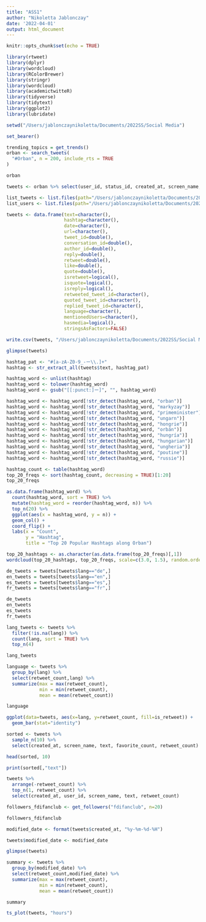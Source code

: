 ```yaml
---
title: "ASS1"
author: "Nikoletta Jablonczay"
date: '2022-04-01'
output: html_document
---
```


```r
knitr::opts_chunk$set(echo = TRUE)
```

```r
library(rtweet)
library(dplyr)
library(wordcloud)
library(RColorBrewer)
library(stringr)
library(wordcloud)
library(academictwitteR)
library(tidyverse)
library(tidytext)
library(ggplot2)
library(lubridate)
```

```r
setwd("/Users/jablonczaynikoletta/Documents/2022SS/Social Media")
```

```r
set_bearer()
```

```r
trending_topics = get_trends()
orban <- search_tweets(
  "#Orban", n = 200, include_rts = TRUE
)
```

```r
orban
```


```r
tweets <- orban %>% select(user_id, status_id, created_at, screen_name, reply_to_screen_name, text, hashtags, name, location, favorite_count, retweet_count, urls_expanded_url, mentions_screen_name, lang, retweet_text, retweet_created_at, is_retweet)
```

```r
list_tweets <- list.files(path="/Users/jablonczaynikoletta/Documents/2022SS/Social Media/data_academic",pattern="data_[0-9]*.json", full.names=TRUE)
list_users <- list.files(path="/Users/jablonczaynikoletta/Documents/2022SS/Social Media/data_academic",pattern="users_[0-9]*.json", full.names=TRUE)
```

```r
tweets <- data.frame(text=character(),
                     hashtag=character(),
                     date=character(),
                     url=character(),
                     tweet_id=double(),
                     conversation_id=double(),
                     author_id=double(),
                     reply=double(),
                     retweet=double(),
                     like=double(),
                     quote=double(),
                     isretweet=logical(),
                     isquote=logical(),
                     isreply=logical(),
                     retweeted_tweet_id=character(),
                     quoted_tweet_id=character(),
                     replied_tweet_id=character(),
                     language=character(),
                     mentionedUsers=character(),
                     hasmedia=logical(),
                     stringsAsFactors=FALSE) 
```


```r
write.csv(tweets, "/Users/jablonczaynikoletta/Documents/2022SS/Social Media/tweets_orban.csv", row.names = TRUE)
```

```r
glimpse(tweets)
```

```r
hashtag_pat <- "#[a-zA-Z0-9_-ー\\.]+"
hashtag <- str_extract_all(tweets$text, hashtag_pat)
```

```r
hashtag_word <- unlist(hashtag)
hashtag_word <- tolower(hashtag_word)
hashtag_word <- gsub("[[:punct:]ー]", "", hashtag_word)
```

```r
hashtag_word <- hashtag_word[!str_detect(hashtag_word, "orban")]
hashtag_word <- hashtag_word[!str_detect(hashtag_word, "markyzay")]
hashtag_word <- hashtag_word[!str_detect(hashtag_word, "primeminister")]
hashtag_word <- hashtag_word[!str_detect(hashtag_word, "ungarn")]
hashtag_word <- hashtag_word[!str_detect(hashtag_word, "hongrie")]
hashtag_word <- hashtag_word[!str_detect(hashtag_word, "orbán")]
hashtag_word <- hashtag_word[!str_detect(hashtag_word, "hungría")]
hashtag_word <- hashtag_word[!str_detect(hashtag_word, "hungarian")]
hashtag_word <- hashtag_word[!str_detect(hashtag_word, "ungheria")]
hashtag_word <- hashtag_word[!str_detect(hashtag_word, "poutine")]
hashtag_word <- hashtag_word[!str_detect(hashtag_word, "russie")]
```

```r
hashtag_count <- table(hashtag_word)
top_20_freqs <- sort(hashtag_count, decreasing = TRUE)[1:20]
top_20_freqs
```

```r
as.data.frame(hashtag_word) %>%
  count(hashtag_word, sort = TRUE) %>%
  mutate(hashtag_word = reorder(hashtag_word, n)) %>%
  top_n(20) %>%
  ggplot(aes(x = hashtag_word, y = n)) +
  geom_col() +
  coord_flip() +
  labs(x = "Count",
       y = "Hashtag",
       title = "Top 20 Popular Hashtags along Orban")
```

```r
top_20_hashtags <- as.character(as.data.frame(top_20_freqs)[,1])
wordcloud(top_20_hashtags, top_20_freqs, scale=c(3.0, 1.5), random.order=FALSE, rot.per=.25)
```
```r
de_tweets = tweets[tweets$lang=="de",]
en_tweets = tweets[tweets$lang=="en",]
es_tweets = tweets[tweets$lang=="es",]
fr_tweets = tweets[tweets$lang=="fr",]

de_tweets
en_tweets
es_tweets
fr_tweets
```


```r
lang_tweets <- tweets %>% 
  filter(!is.na(lang)) %>% 
  count(lang, sort = TRUE) %>% 
  top_n(4)

lang_tweets
```

```r
language <- tweets %>%
  group_by(lang) %>%
  select(retweet_count,lang) %>%
  summarize(max = max(retweet_count),
            min = min(retweet_count),
            mean = mean(retweet_count))

language
```
```r
ggplot(data=tweets, aes(x=lang, y=retweet_count, fill=is_retweet)) +
  geom_bar(stat="identity")
```

```r
sorted <- tweets %>% 
  sample_n(10) %>%
  select(created_at, screen_name, text, favorite_count, retweet_count)

head(sorted, 10)
```

```r
print(sorted[,"text"])
```
```r
tweets %>% 
  arrange(-retweet_count) %>%
  top_n(1, retweet_count) %>% 
  select(created_at, user_id, screen_name, text, retweet_count)
```

```r
followers_fdifanclub <- get_followers("fdifanclub", n=20)

followers_fdifanclub 
```

```r
modified_date <- format(tweets$created_at, "%y-%m-%d-%H")

tweets$modified_date <- modified_date  
```

```r
glimpse(tweets)
```

```r
summary <- tweets %>%
  group_by(modified_date) %>%
  select(retweet_count,modified_date) %>%
  summarize(max = max(retweet_count),
            min = min(retweet_count),
            mean = mean(retweet_count))

summary
```

```r
ts_plot(tweets, "hours")
```

